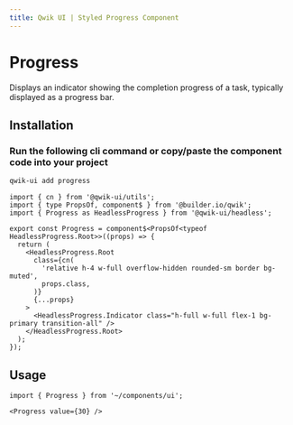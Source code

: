 ```yaml
---
title: Qwik UI | Styled Progress Component
---
```




<StatusBanner status={statusByComponent.styled.Progress} />

# Progress

Displays an indicator showing the completion progress of a task, typically displayed as a progress bar.

<ShowcaseHero />

## Installation

### Run the following cli command or copy/paste the component code into your project

```sh
qwik-ui add progress
```

```tsx
import { cn } from '@qwik-ui/utils';
import { type PropsOf, component$ } from '@builder.io/qwik';
import { Progress as HeadlessProgress } from '@qwik-ui/headless';

export const Progress = component$<PropsOf<typeof HeadlessProgress.Root>>((props) => {
  return (
    <HeadlessProgress.Root
      class={cn(
        'relative h-4 w-full overflow-hidden rounded-sm border bg-muted',
        props.class,
      )}
      {...props}
    >
      <HeadlessProgress.Indicator class="h-full w-full flex-1 bg-primary transition-all" />
    </HeadlessProgress.Root>
  );
});
```

## Usage

```tsx
import { Progress } from '~/components/ui';
```

```tsx
<Progress value={30} />
```
